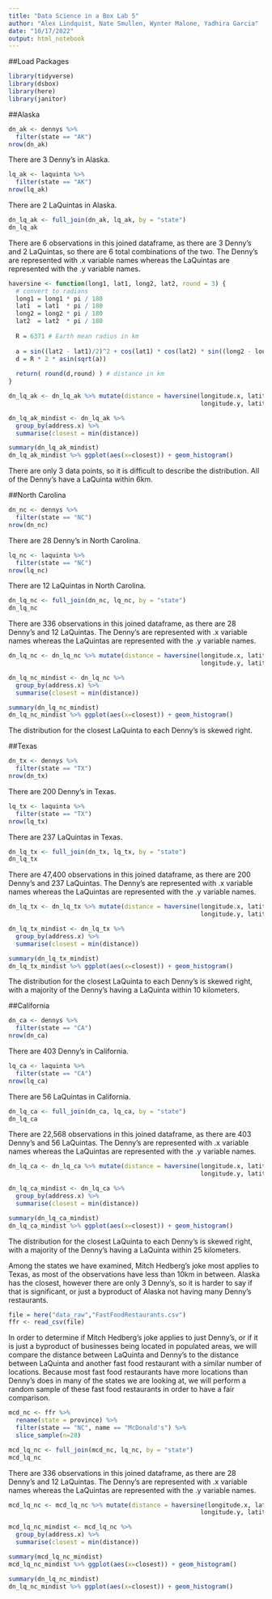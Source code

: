 ```yaml
---
title: "Data Science in a Box Lab 5"
author: "Alex Lindquist, Nate Smullen, Wynter Malone, Yadhira Garcia"
date: "10/17/2022"
output: html_notebook
---
```


##Load Packages

```r
library(tidyverse)
library(dsbox)
library(here)
library(janitor)
```

##Alaska
```r
dn_ak <- dennys %>%
  filter(state == "AK")
nrow(dn_ak)
```
There are 3 Denny's in Alaska.

```r
lq_ak <- laquinta %>%
  filter(state == "AK")
nrow(lq_ak)
```
There are 2 LaQuintas in Alaska.

```r
dn_lq_ak <- full_join(dn_ak, lq_ak, by = "state")
dn_lq_ak
```
There are 6 observations in this joined dataframe, as there are 3 Denny's and 2
LaQuintas, so there are 6 total combinations of the two. The Denny's are 
represented with .x variable names whereas the LaQuintas are represented with 
the .y variable names.

```r
haversine <- function(long1, lat1, long2, lat2, round = 3) {
  # convert to radians
  long1 = long1 * pi / 180
  lat1  = lat1  * pi / 180
  long2 = long2 * pi / 180
  lat2  = lat2  * pi / 180
  
  R = 6371 # Earth mean radius in km
  
  a = sin((lat2 - lat1)/2)^2 + cos(lat1) * cos(lat2) * sin((long2 - long1)/2)^2
  d = R * 2 * asin(sqrt(a))
  
  return( round(d,round) ) # distance in km
}
```

```r
dn_lq_ak <- dn_lq_ak %>% mutate(distance = haversine(longitude.x, latitude.x, 
                                                     longitude.y, latitude.y))
```

```r
dn_lq_ak_mindist <- dn_lq_ak %>%
  group_by(address.x) %>%
  summarise(closest = min(distance))
```

```r
summary(dn_lq_ak_mindist)
dn_lq_ak_mindist %>% ggplot(aes(x=closest)) + geom_histogram()
```
There are only 3 data points, so it is difficult to describe the distribution.
All of the Denny's have a LaQuinta within 6km.

##North Carolina 
```r
dn_nc <- dennys %>%
  filter(state == "NC")
nrow(dn_nc)
```
There are 28 Denny's in North Carolina.

```r
lq_nc <- laquinta %>%
  filter(state == "NC")
nrow(lq_nc)
```
There are 12 LaQuintas in North Carolina.

```r
dn_lq_nc <- full_join(dn_nc, lq_nc, by = "state")
dn_lq_nc
```
There are 336 observations in this joined dataframe, as there are 28 Denny's and 
12 LaQuintas. The Denny's are represented with .x variable names whereas the 
LaQuintas are represented with the .y variable names.


```r
dn_lq_nc <- dn_lq_nc %>% mutate(distance = haversine(longitude.x, latitude.x, 
                                                     longitude.y, latitude.y))
```

```r
dn_lq_nc_mindist <- dn_lq_nc %>%
  group_by(address.x) %>%
  summarise(closest = min(distance))
```

```r
summary(dn_lq_nc_mindist)
dn_lq_nc_mindist %>% ggplot(aes(x=closest)) + geom_histogram()
```
The distribution for the closest LaQuinta to each Denny's is skewed right.

##Texas
```r
dn_tx <- dennys %>%
  filter(state == "TX")
nrow(dn_tx)
```
There are 200 Denny's in Texas.

```r
lq_tx <- laquinta %>%
  filter(state == "TX")
nrow(lq_tx)
```
There are 237 LaQuintas in Texas.

```r
dn_lq_tx <- full_join(dn_tx, lq_tx, by = "state")
dn_lq_tx
```
There are 47,400 observations in this joined dataframe, as there are 200 Denny's
and 237 LaQuintas. The Denny's are represented with .x variable names whereas
the LaQuintas are represented with the .y variable names.


```r
dn_lq_tx <- dn_lq_tx %>% mutate(distance = haversine(longitude.x, latitude.x, 
                                                     longitude.y, latitude.y))
```

```r
dn_lq_tx_mindist <- dn_lq_tx %>%
  group_by(address.x) %>%
  summarise(closest = min(distance))
```

```r
summary(dn_lq_tx_mindist)
dn_lq_tx_mindist %>% ggplot(aes(x=closest)) + geom_histogram()
```
The distribution for the closest LaQuinta to each Denny's is skewed right, with
a majority of the Denny's having a LaQuinta within 10 kilometers.

##California
```r
dn_ca <- dennys %>%
  filter(state == "CA")
nrow(dn_ca)
```
There are 403 Denny's in California.

```r
lq_ca <- laquinta %>%
  filter(state == "CA")
nrow(lq_ca)
```
There are 56 LaQuintas in California.

```r
dn_lq_ca <- full_join(dn_ca, lq_ca, by = "state")
dn_lq_ca
```
There are 22,568 observations in this joined dataframe, as there are 403 Denny's
and 56 LaQuintas. The Denny's are represented with .x variable names whereas
the LaQuintas are represented with the .y variable names.


```r
dn_lq_ca <- dn_lq_ca %>% mutate(distance = haversine(longitude.x, latitude.x, 
                                                     longitude.y, latitude.y))
```

```r
dn_lq_ca_mindist <- dn_lq_ca %>%
  group_by(address.x) %>%
  summarise(closest = min(distance))
```

```r
summary(dn_lq_ca_mindist)
dn_lq_ca_mindist %>% ggplot(aes(x=closest)) + geom_histogram()
```
The distribution for the closest LaQuinta to each Denny's is skewed right, with
a majority of the Denny's having a LaQuinta within 25 kilometers.

Among the states we have examined, Mitch Hedberg's joke most applies to Texas,
as most of the observations have less than 10km in between. Alaska has the 
closest, however there are only 3 Denny's, so it is harder to say if that is 
significant, or just a byproduct of Alaska not having many Denny's restaurants.

```r
file = here("data_raw","FastFoodRestaurants.csv")
ffr <- read_csv(file)
```

In order to determine if Mitch Hedberg's joke applies to just Denny's, or if it
is just a byproduct of businesses being located in populated areas, we will 
compare the distance between LaQuinta and Denny's to the distance between 
LaQuinta and another fast food restaurant with a similar number of locations.
Because most fast food restaurants have more locations than Denny's does in 
many of the states we are looking at, we will perform a random sample of these
fast food restaurants in order to have a fair comparison.

```r
mcd_nc <- ffr %>% 
  rename(state = province) %>%
  filter(state == "NC", name == "McDonald's") %>%
  slice_sample(n=28)

```

```r
mcd_lq_nc <- full_join(mcd_nc, lq_nc, by = "state")
mcd_lq_nc
```
There are 336 observations in this joined dataframe, as there are 28 Denny's and 
12 LaQuintas. The Denny's are represented with .x variable names whereas the 
LaQuintas are represented with the .y variable names.


```r
mcd_lq_nc <- mcd_lq_nc %>% mutate(distance = haversine(longitude.x, latitude.x, 
                                                     longitude.y, latitude.y))
```

```r
mcd_lq_nc_mindist <- mcd_lq_nc %>%
  group_by(address.x) %>%
  summarise(closest = min(distance))
```

```r
summary(mcd_lq_nc_mindist)
mcd_lq_nc_mindist %>% ggplot(aes(x=closest)) + geom_histogram()

summary(dn_lq_nc_mindist)
dn_lq_nc_mindist %>% ggplot(aes(x=closest)) + geom_histogram()

```
